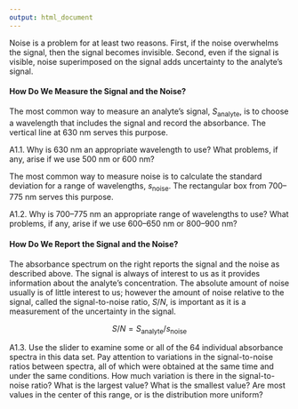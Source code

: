 ```yaml
---
output: html_document
---
```


<!-- activity 1 -->

Noise is a problem for at least two reasons. First, if the noise overwhelms the signal, then the signal becomes invisible. Second, even if the signal is visible, noise superimposed on the signal adds uncertainty to the analyte's signal.

#### How Do We Measure the Signal and the Noise?

The most common way to measure an analyte's signal, $S_\text{analyte}$, is to choose a wavelength that includes the signal and record the absorbance. The vertical line at 630 nm serves this purpose.

A1.1. Why is 630 nm an appropriate wavelength to use? What problems, if any, arise if we use 500 nm or 600 nm?

The most common way to measure noise is to calculate the standard deviation for a range of wavelengths, $s_\text{noise}$. The rectangular box from 700--775 nm serves this purpose.

A1.2. Why is 700--775 nm an appropriate range of wavelengths to use? What problems, if any, arise if we use 600--650 nm or 800--900 nm?

#### How Do We Report the Signal and the Noise?

The absorbance spectrum on the right reports the signal and the noise as described above. The signal is always of interest to us as it provides information about the analyte's concentration. The absolute amount of noise usually is of little interest to us; however the amount of noise relative to the signal, called the signal-to-noise ratio, $S/N$, is important as it is a measurement of the uncertainty in the signal.

$$S/N = S_\text{analyte} / s_\text{noise}$$

A1.3. Use the slider to examine some or all of the 64 individual absorbance spectra in this data set. Pay attention to variations in the signal-to-noise ratios between spectra, all of which were obtained at the same time and under the same conditions. How much variation is there in the signal-to-noise ratio? What is the largest value? What is the smallest value? Are most values in the center of this range, or is the distribution more uniform?

